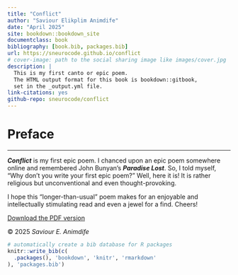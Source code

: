 ```yaml
---
title: "Conflict"
author: "Saviour Elikplim Animdife"
date: "April 2025"
site: bookdown::bookdown_site
documentclass: book
bibliography: [book.bib, packages.bib]
url: https://sneurocode.github.io/conflict
# cover-image: path to the social sharing image like images/cover.jpg
description: |
  This is my first canto or epic poem.
  The HTML output format for this book is bookdown::gitbook,
  set in the _output.yml file.
link-citations: yes
github-repo: sneurocode/conflict
---
```


# Preface {.unnumbered}

------------------------------------------------------------------------

***Conflict*** is my first epic poem. I chanced upon an epic poem somewhere online and remembered John Bunyan’s ***Paradise Lost***. So, I told myself, "Why don’t you write your first epic poem?" Well, here it is! It is rather religious but unconventional and even thought-provoking.

I hope this "longer-than-usual" poem makes for an enjoyable and intellectually stimulating read and even a jewel for a find. Cheers!

[Download the PDF version](https://github.com/sneurocode/conflict/blob/master/docs/_main.pdf)

© 2025 *Saviour E. Animdife*

```r
# automatically create a bib database for R packages
knitr::write_bib(c(
  .packages(), 'bookdown', 'knitr', 'rmarkdown'
), 'packages.bib')
```
